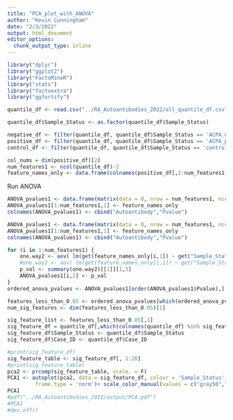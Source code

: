 ```yaml
---
title: "PCA_plot_with_ANOVA"
author: "Kevin Cunningham"
date: "2/3/2022"
output: html_document
editor_options: 
  chunk_output_type: inline
---
```

```r
library("dplyr")
library("ggplot2")
library("FactoMineR")
library("stats")
library("factoextra")
library("ggfortify")
```


```r
quantile_df <- read.csv("../RA_Autoantibodies_2022/all_quantile_df.csv")

quantile_df$Sample_Status <- as.factor(quantile_df$Sample_Status)


```

```r
negative_df <- filter(quantile_df, quantile_df$Sample_Status == 'ACPA_negative')
positive_df <- filter(quantile_df, quantile_df$Sample_Status == 'ACPA_positive')
control_df <- filter(quantile_df, quantile_df$Sample_Status == 'control')

```


```r
col_nums = dim(positive_df)[2]
num_features1 <- ncol(quantile_df)-2
feature_names_only <- data.frame(colnames(positive_df[,1:num_features1]))
```

Run ANOVA
```r
ANOVA_pvalues1 <- data.frame(matrix(data = 0, nrow = num_features1, ncol=2))
ANOVA_pvalues1[1:num_features1,1] <- feature_names_only
colnames(ANOVA_pvalues1) <- cbind("Autoantibody","Pvalue")

ANOVA_pvalues1 <- data.frame(matrix(data = 0, nrow = num_features1, ncol=2))
ANOVA_pvalues1[1:num_features1,1] <- feature_names_only
colnames(ANOVA_pvalues1) <- cbind("Autoantibody","Pvalue")

for (i in 1:num_features1) {
    one.way2 <- aov( lm(get(feature_names_only[i,1]) ~ get("Sample_Status"), quantile_df))
    #one.way2 <- aov( lm(get(feature_names_only[i,1]) ~ get("Sample_Status"), quantile_df), data = quantile_df
    p_val <- summary(one.way2)[[1]][1,5]
    ANOVA_pvalues1[i,2] <- p_val
}
ordered_anova_pvalues <- ANOVA_pvalues1[order(ANOVA_pvalues1$Pvalue),]
```

```r
features_less_than_0.05 <- ordered_anova_pvalues[which(ordered_anova_pvalues["Pvalue"] < 0.05),]
num_sig_features <- dim(features_less_than_0.05)[1]
```


```r
sig_feature_list <- features_less_than_0.05[,1]
sig_feature_df = quantile_df[,which(colnames(quantile_df) %in% sig_feature_list)]
sig_feature_df$Sample_Status <- quantile_df$Sample_Status
sig_feature_df$Case_ID <- quantile_df$Case_ID
```


```r

#print(sig_feature_df)
sig_feature_table <- sig_feature_df[, 1:26]
#print(sig_feature_table)
pca2 <- prcomp(sig_feature_table, scale. = F)
PCA1 <- autoplot(pca2, data = sig_feature_df, colour = 'Sample_Status', 
         frame.type = 'norm')+ scale_color_manual(values = c("gray50","brown1", "steelblue3"))+ coord_fixed()
PCA1
#pdf("../RA_Autoantibodies_2022/output/PCA.pdf")
#PCA1
#dev.off()
```




